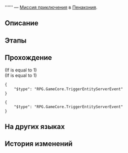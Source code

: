 {{Дополнить|Диалоги.}}
{{Миссия Инфобокс
|id              = 8023801
|Название        = 
|Изображение     = Миссия Освоения .png
|Тип             = Миссия приключения
|События         = 
|Глава           = 
|Условия         = Завершена [[Миссия приключения]] ''[[Расходящаяся вселенная: Загрузка уравнения]]''
|Персонажи       = Первопроходец
|СтартЛокация    = «(Лучезарный шпат/Корма Освоения/Таталов/Парящая стрелка часов)»
|Мир             = Пенакония
|Локации         = «(Лучезарный шпат/Корма Освоения/Таталов/Парящая стрелка часов)»
|Предыдущая      = Расходящаяся вселенная: Загрузка уравнения
|Следующая       = Вероятности, эстетика и схемы
|Награды         = 
}}
'''''' — [[Миссия приключения]] в [[Пенакония]].

==Описание==
{{Описание|<!--официальное описание из Перекрёстка судеб-->}}

==Этапы==


==Прохождение==
{{Дополнить}}

;(If {{F|CanOpenEntrance}} is equal to 1)
;(If {{F|Rogue3.1Entrance}} is equal to 1)
<pre>{
	"$type": "RPG.GameCore.TriggerEntityServerEvent"
}</pre>
<pre>{
	"$type": "RPG.GameCore.TriggerEntityServerEvent"
}</pre>
{{Диалог Конец}}

==На других языках==
{{На других языках
|en   = 
|zhs  = 
|zht  = 
|ja   = 
|ko   = 
|es   = 
|fr   = 
|ru   = 
|th   = 
|vi   = 
|de   = 
|id   = 
|pt   = 
}}

==История изменений==
{{История изменений|2.7}}
